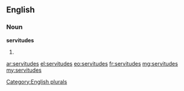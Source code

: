 ==English==

===Noun===
'''servitudes'''

# {{plural of|[[servitude]]}}

[[Category:English plurals]]

[[ar:servitudes]]
[[el:servitudes]]
[[eo:servitudes]]
[[fr:servitudes]]
[[mg:servitudes]]
[[my:servitudes]]